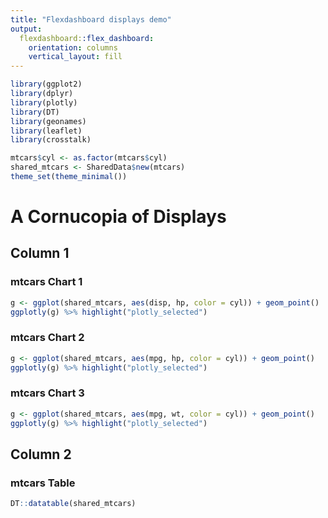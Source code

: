 ```yaml
---
title: "Flexdashboard displays demo"
output: 
  flexdashboard::flex_dashboard:
    orientation: columns
    vertical_layout: fill
---
```


```r
library(ggplot2)
library(dplyr)
library(plotly)
library(DT)
library(geonames)
library(leaflet)
library(crosstalk)

mtcars$cyl <- as.factor(mtcars$cyl)
shared_mtcars <- SharedData$new(mtcars)
theme_set(theme_minimal())
```

# A Cornucopia of Displays

## Column 1

### mtcars Chart 1

```r
g <- ggplot(shared_mtcars, aes(disp, hp, color = cyl)) + geom_point()
ggplotly(g) %>% highlight("plotly_selected")
```

### mtcars Chart 2

```r
g <- ggplot(shared_mtcars, aes(mpg, hp, color = cyl)) + geom_point()
ggplotly(g) %>% highlight("plotly_selected")
```
 
### mtcars Chart 3

```r
g <- ggplot(shared_mtcars, aes(mpg, wt, color = cyl)) + geom_point()
ggplotly(g) %>% highlight("plotly_selected")
```

## Column 2 {.tabset .tabset-fade}

### mtcars Table

```r
DT::datatable(shared_mtcars)
```
